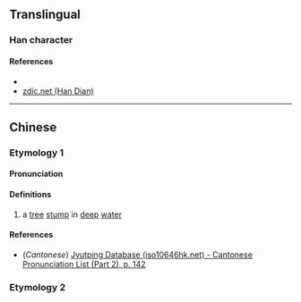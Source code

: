 {{character info/new}}
==Translingual==

===Han character===
{{Han char|rn=85|rad=水|as=09|sn=12|four=35163|canj=EQKA|ids=⿰氵春}}

====References====
* {{Han ref|kx=0639.050|dkj=17899|hdz=31666.100|uh=6E77|ud=28279|bh=DA50|bd=55888}}
* [http://www.zdic.net/z/1d/js/6E77.htm zdic.net (Han Dian)]

----

==Chinese==
{{zh-forms}}

===Etymology 1===

====Pronunciation====
{{zh-pron
|m=zhuāng
|c=zong1
|mc=
|oc=
|ma=
|cat=n
}}

====Definitions====
{{zh-hanzi}}

# a [[tree]] [[stump]] in [[deep]] [[water]]

====References====
* (''Cantonese'') [http://www.iso10646hk.net/jp/document/download.jsp Jyutping Database (iso10646hk.net) - Cantonese Pronunciation List (Part 2), p. 142]

===Etymology 2===
{{zh-see|渾|a}}